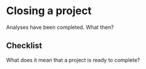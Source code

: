 # Closing a project

Analyses have been completed. What then?

## Checklist

What does it mean that a project is ready to complete?
